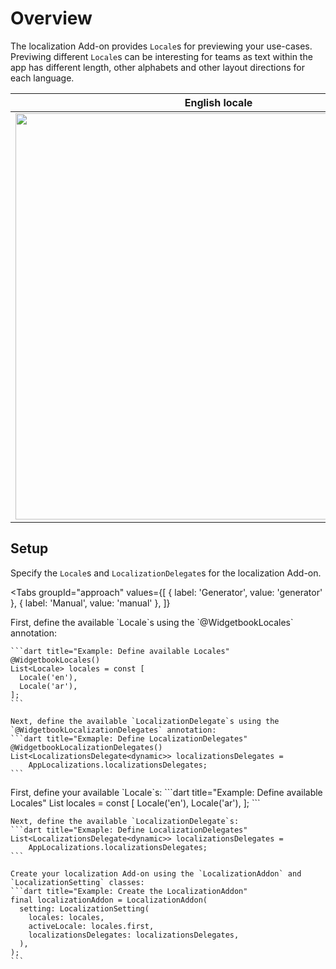 # Overview

The localization Add-on provides `Locale`s for previewing your use-cases.
Previwing different `Locale`s can be interesting for teams as text within the app has different length, other alphabets and other layout directions for each language.

English locale             |  Arabic locale
:-------------------------:|:-------------------------:
<Image zoom src="/assets/add-ons/localization/english-locale.png" caption="English locale with left to right layout" height="650" />  |  <Image zoom src="/assets/add-ons/localization/arabic-locale.png" caption="Arabic locale with right to left layout" height="650" />

## Setup

Specify the `Locale`s and `LocalizationDelegate`s for the localization Add-on.

<Tabs
  groupId="approach"
  values={[
    { label: 'Generator', value: 'generator' },
    { label: 'Manual', value: 'manual' },
  ]}
>
  <TabItem value="generator">
    First, define the available `Locale`s using the `@WidgetbookLocales` annotation:

    ```dart title="Example: Define available Locales"
    @WidgetbookLocales()
    List<Locale> locales = const [
      Locale('en'),
      Locale('ar'),
    ];
    ```

    Next, define the available `LocalizationDelegate`s using the `@WidgetbookLocalizationDelegates` annotation:
    ```dart title="Exmaple: Define LocalizationDelegates"
    @WidgetbookLocalizationDelegates()
    List<LocalizationsDelegate<dynamic>> localizationsDelegates =
        AppLocalizations.localizationsDelegates;
    ```
  </TabItem>
  <TabItem value="manual">
    First, define your available `Locale`s:
    ```dart title="Example: Define available Locales"
    List<Locale> locales = const [
      Locale('en'),
      Locale('ar'),
    ];
    ```

    Next, define the available `LocalizationDelegate`s:
    ```dart title="Exmaple: Define LocalizationDelegates"
    List<LocalizationsDelegate<dynamic>> localizationsDelegates =
        AppLocalizations.localizationsDelegates;
    ```

    Create your localization Add-on using the `LocalizationAddon` and `LocalizationSetting` classes:
    ```dart title="Example: Create the LocalizationAddon"
    final localizationAddon = LocalizationAddon(
      setting: LocalizationSetting(
        locales: locales,
        activeLocale: locales.first,
        localizationsDelegates: localizationsDelegates,
      ),
    );
    ```
  </TabItem>
</Tabs>